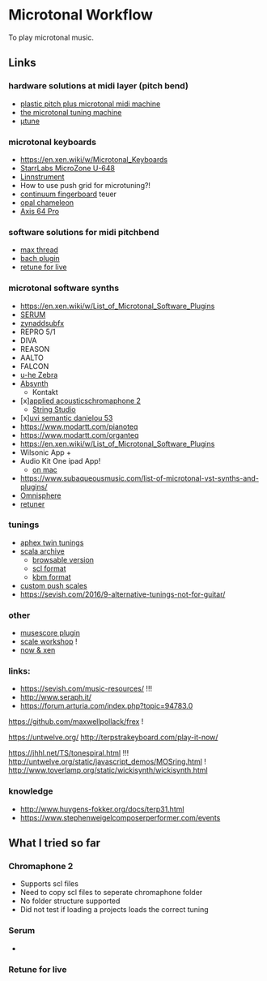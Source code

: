 # Microtonal Workflow

To play microtonal music.

## Links

### hardware solutions at midi layer (pitch bend)

- [plastic pitch plus microtonal midi machine](https://www.tindie.com/products/sonoclast/plastic-pitch-plus-microtonal-midi-machine/)
- [the microtonal tuning machine](https://hpi.zentral.zone/tbx2)
- [µtune](https://tubbutec.de/%C2%B5tune/)

### microtonal keyboards

- https://en.xen.wiki/w/Microtonal_Keyboards
- [StarrLabs MicroZone U-648](https://www.gearslutz.com/board/electronic-music-instruments-and-electronic-music-production/1245220-microzone-u-648-a.html)
- [Linnstrument](https://www.gearslutz.com/board/roger-linn-design/linnstrument-g27058/)
- How to use push grid for microtuning?!
- [continuum fingerboard](https://www.hakenaudio.com/slim-continuums) teuer
- [opal chameleon](http://www.shapeofmusic.com/pricing.php)
- [Axis 64 Pro](https://reverb.com/item/10857475-c-thru-music-axis-64-pro-midi-controller-w-road-case-silver)

### software solutions for midi pitchbend

- [max thread](https://cycling74.com/forums/microtonal-midi-cents-to-pitch-bends)
- [bach plugin](https://cycling74.com/forums/bach-score-bach-ezmidiplay-logic)
- [retune for live](https://www.maxforlive.com/library/device/3068/retune-for-live)

### microtonal software synths

- https://en.xen.wiki/w/List_of_Microtonal_Software_Plugins
- [SERUM](https://xferrecords.com/products/serum)
- [zynaddsubfx](https://zynaddsubfx.sourceforge.io/)
- REPRO 5/1
- DIVA
- REASON
- AALTO
- FALCON
- [u-he Zebra](https://u-he.com/products/zebra2/)
- [Absynth](https://www.native-instruments.com/de/products/komplete/synths/absynth-5/)
  - Kontakt
- [x][applied acousticschromaphone 2](https://www.applied-acoustics.com/chromaphone-2/)
  - [String Studio](https://www.applied-acoustics.com/string-studio-vs-3/)
- [x][uvi semantic danielou 53](https://encyclotronic.com/apps/microtonal/uvi-semantic-dani%C3%A9lou-53-r23/#videos)
- https://www.modartt.com/pianoteq
- https://www.modartt.com/organteq
- https://en.xen.wiki/w/List_of_Microtonal_Software_Plugins
- Wilsonic App +
- Audio Kit One ipad App!
  - [on mac](https://forum.audiob.us/discussion/30058/running-audiokit-synth-one-on-a-mac-sure-using-an-emulator-in-xcode)
- https://www.subaqueousmusic.com/list-of-microtonal-vst-synths-and-plugins/
- [Omnisphere](https://www.spectrasonics.net/products/omnisphere/)
- [retuner](https://encyclotronic.com/apps/microtonal/retuner-r24/)

### tunings

- [aphex twin tunings](https://www.reddit.com/r/edmproduction/comments/6zqawj/aphex_twins_custom_tuning_files_extracted_from/)
- [scala archive](http://www.huygens-fokker.org/docs/scales.zip)
  - [browsable version](http://abbernie.github.io/tune/scales.html)
  - [scl format](http://www.huygens-fokker.org/scala/scl_format.html)
  - [kbm format](http://www.huygens-fokker.org/scala/help.htm#mappings)
- [custom push scales](https://julienbayle.studio/ableton-live-push/#scales)
- https://sevish.com/2016/9-alternative-tunings-not-for-guitar/

### other

- [musescore plugin](https://github.com/euwbah/musescore-n-tet-plugins)
- [scale workshop](https://github.com/SeanArchibald/scale-workshop) !
- [now & xen](http://nowandxen.libsyn.com/)

### links:

- https://sevish.com/music-resources/ !!!
- http://www.seraph.it/
- https://forum.arturia.com/index.php?topic=94783.0

https://github.com/maxwellpollack/frex !

https://untwelve.org/
http://terpstrakeyboard.com/play-it-now/

https://jhhl.net/TS/tonespiral.html !!!
http://untwelve.org/static/javascript_demos/MOSring.html !
http://www.toverlamp.org/static/wickisynth/wickisynth.html

### knowledge

- http://www.huygens-fokker.org/docs/terp31.html
- https://www.stephenweigelcomposerperformer.com/events

## What I tried so far

### Chromaphone 2

- Supports scl files
- Need to copy scl files to seperate chromaphone folder
- No folder structure supported
- Did not test if loading a projects loads the correct tuning

### Serum

- 

### Retune for live